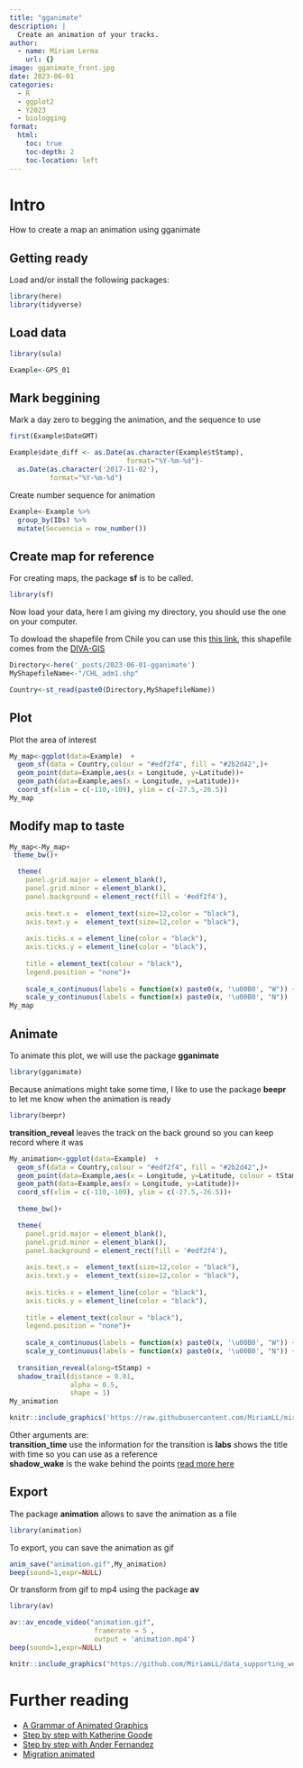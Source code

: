 ```yaml
---
title: "gganimate"
description: |
  Create an animation of your tracks.
author:
  - name: Miriam Lerma
    url: {}
image: gganimate_front.jpg
date: 2023-06-01
categories:
  - R
  - ggplot2
  - Y2023
  - biologging
format:
  html:
    toc: true
    toc-depth: 2
    toc-location: left
---
```



# Intro

How to create a map an animation using gganimate

## Getting ready

Load and/or install the following packages:

```r
library(here)
library(tidyverse)
```

## Load data

```r
library(sula)
```

```r
Example<-GPS_01
```


## Mark beggining

Mark a day zero to begging the animation, and the sequence to use

```r
first(Example$DateGMT)
```

```r
Example$date_diff <- as.Date(as.character(Example$tStamp), 
                             format="%Y-%m-%d")-
  as.Date(as.character('2017-11-02'), 
          format="%Y-%m-%d")
```

Create number sequence for animation

```r
Example<-Example %>% 
  group_by(IDs) %>%
  mutate(Secuencia = row_number())
```

## Create map for reference

For creating maps, the package **sf** is to be called.

```r
library(sf)
```

Now load your data, here I am giving my directory, you should use the one on your computer.

To dowload the shapefile from Chile you can use this [this link](https://github.com/MiriamLL/miriamlerma_/blob/main/_posts/2023-06-01-gganimate/CHL_adm1.shp), this shapefile comes from the [DIVA-GIS](https://www.diva-gis.org/datadown)

```r
Directory<-here('_posts/2023-06-01-gganimate')
MyShapefileName<-"/CHL_adm1.shp"
```

```r
Country<-st_read(paste0(Directory,MyShapefileName))
```

## Plot

Plot the area of interest

```r
My_map<-ggplot(data=Example)  + 
  geom_sf(data = Country,colour = "#edf2f4", fill = "#2b2d42",)+
  geom_point(data=Example,aes(x = Longitude, y=Latitude))+
  geom_path(data=Example,aes(x = Longitude, y=Latitude))+
  coord_sf(xlim = c(-110,-109), ylim = c(-27.5,-26.5))
My_map
```

## Modify map to taste

```r
My_map<-My_map+
 theme_bw()+

  theme(
    panel.grid.major = element_blank(), 
    panel.grid.minor = element_blank(),
    panel.background = element_rect(fill = '#edf2f4'),
    
    axis.text.x =  element_text(size=12,color = "black"),
    axis.text.y =  element_text(size=12,color = "black"),
    
    axis.ticks.x = element_line(color = "black"),
    axis.ticks.y = element_line(color = "black"),
    
    title = element_text(colour = "black"),
    legend.position = "none")+
  
    scale_x_continuous(labels = function(x) paste0(x, '\u00B0', "W")) +
    scale_y_continuous(labels = function(x) paste0(x, '\u00B0', "N"))
My_map
```

## Animate

To animate this plot, we will use the package **gganimate**

```r
library(gganimate)
```

Because animations might take some time, I like to use the package **beepr** to let me know when the animation is ready

```r
library(beepr)
```

**transition_reveal** leaves the track on the back ground so you can keep record where it was  

```r
My_animation<-ggplot(data=Example)  + 
  geom_sf(data = Country,colour = "#edf2f4", fill = "#2b2d42",)+
  geom_point(data=Example,aes(x = Longitude, y=Latitude, colour = tStamp))+
  geom_path(data=Example,aes(x = Longitude, y=Latitude))+
  coord_sf(xlim = c(-110,-109), ylim = c(-27.5,-26.5))+
  
  theme_bw()+

  theme(
    panel.grid.major = element_blank(), 
    panel.grid.minor = element_blank(),
    panel.background = element_rect(fill = '#edf2f4'),
    
    axis.text.x =  element_text(size=12,color = "black"),
    axis.text.y =  element_text(size=12,color = "black"),
    
    axis.ticks.x = element_line(color = "black"),
    axis.ticks.y = element_line(color = "black"),
    
    title = element_text(colour = "black"),
    legend.position = "none")+
  
    scale_x_continuous(labels = function(x) paste0(x, '\u00B0', "W")) +
    scale_y_continuous(labels = function(x) paste0(x, '\u00B0', "N")) +
  
  transition_reveal(along=tStamp) +
  shadow_trail(distance = 0.01,
               alpha = 0.5,
               shape = 1)
My_animation
```

```r
knitr::include_graphics('https://raw.githubusercontent.com/MiriamLL/miriamlerma_/refs/heads/main/_posts/2023-06-01-gganimate/animation.gif')
```

Other arguments are:  
**transition_time** use the information for the transition is
**labs** shows the title with time so you can use as a reference  
**shadow_wake** is the wake behind the points [read more here](https://goodekat.github.io/presentations/2019-isugg-gganimate-spooky/slides.html#48)

## Export

The package **animation** allows to save the animation as a file

```r
library(animation)
```

To export, you can save the animation as gif

```r
anim_save("animation.gif",My_animation)
beep(sound=1,expr=NULL)
```

Or transform from gif to mp4 using the package **av**

```r
library(av)
```

```r
av::av_encode_video("animation.gif", 
                     framerate = 5 ,
                     output = 'animation.mp4')
beep(sound=1,expr=NULL)
```

```r
knitr::include_graphics("https://github.com/MiriamLL/data_supporting_webpage/blob/main/Blog/2023/animation.gif?raw=true")
```

# Further reading

- [A Grammar of Animated Graphics](https://gganimate.com/)
- [Step by step with Katherine Goode](https://goodekat.github.io/presentations/2019-isugg-gganimate-spooky/slides.html#1)  
- [Step by step with Ander Fernandez](https://anderfernandez.com/en/blog/how-to-create-animations-in-r-with-gganimate/)  
- [Migration animated](https://www.climatecentral.org/news/map-animal-migration-climate-change-20646)

